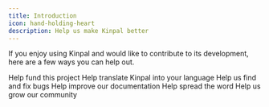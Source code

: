```yaml
---
title: Introduction
icon: hand-holding-heart
description: Help us make Kinpal better
---
```


If you enjoy using Kinpal and would like to contribute to its development, here are a few ways you can help out.

<CardGroup cols={2}>
  <Card title="Donate" icon="coins" href="/contribute/donations">
    Help fund this project
  </Card>
  <Card title="Translate" icon="globe" href="/contribute/translations">
    Help translate Kinpal into your language
  </Card>
  <Card
    title="Report a Bug"
    icon="bug"
    href="https://github.com/lukevella/rallly/issues/new?assignees=&labels=bug&template=---bug-report.md&title="
  >
    Help us find and fix bugs
  </Card>
  <Card title="Documentation" icon="book" href="/contribute/documentation">
    Help improve our documentation
  </Card>
  <Card
    title="Leave a review on Trustpilot"
    icon="star"
    href="https://www.trustpilot.com/review/rallly.co"
  >
    Help spread the word
  </Card>
  <Card
    title="Follow @kinpalai on Twitter"
    icon="twitter"
    href="https://twitter.com/kinpalai"
  >
    Help us grow our community
  </Card>
</CardGroup>
